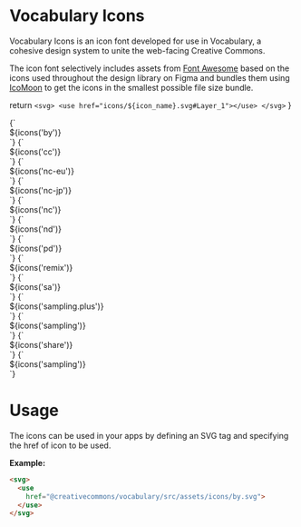 
<Meta title="Assets/Vocabulary Icons"/>

# Vocabulary Icons

Vocabulary Icons is an icon font developed for use in Vocabulary, a cohesive design system to unite the web-facing
Creative Commons.

The icon font selectively includes assets from [Font Awesome](https://fontawesome.com) based on the icons used
throughout the design library on Figma and bundles them using [IcoMoon](https://icomoon.io/) to get the icons in the
smallest possible file size bundle.


return `<svg>
<use href="icons/${icon_name}.svg#Layer_1"></use>
</svg>`
}


<Preview>
  <Story name="BY" parameters={{
    design: figmaConfig("732%3A0")
  }}>{`
  <div>${icons('by')}</div>
  `}
  </Story>
</Preview>

<Preview>
  <Story name="CC" parameters={{
    design: figmaConfig("732%3A0")
  }}>{`
  <div>${icons('cc')}</div>
  `}
  </Story>
</Preview>


<Preview>
  <Story name="NC EU" parameters={{
    design: figmaConfig("732%3A0")
  }}>{`
  <div>${icons('nc-eu')}</div>
  `}
  </Story>
</Preview>


<Preview>
  <Story name="NC JP" parameters={{
    design: figmaConfig("732%3A0")
  }}>{`
  <div>${icons('nc-jp')}</div>
  `}
  </Story>
</Preview>


<Preview>
  <Story name="NC" parameters={{
    design: figmaConfig("732%3A0")
  }}>{`
  <div>${icons('nc')}</div>
  `}
  </Story>
</Preview>

<Preview>
  <Story name="ND" parameters={{
    design: figmaConfig("732%3A0")
  }}>{`
  <div>${icons('nd')}</div>
  `}
  </Story>
</Preview>

<Preview>
  <Story name="PD" parameters={{
    design: figmaConfig("732%3A0")
  }}>{`
  <div>${icons('pd')}</div>
  `}
  </Story>
</Preview>

<Preview>
  <Story name="REMIX" parameters={{
    design: figmaConfig("732%3A0")
  }}>{`
  <div>${icons('remix')}</div>
  `}
  </Story>
</Preview>

<Preview>
  <Story name="SA" parameters={{
    design: figmaConfig("732%3A0")
  }}>{`
  <div>${icons('sa')}</div>
  `}
  </Story>
</Preview>

<Preview>
  <Story name="SAMPLING PLUS" parameters={{
    design: figmaConfig("732%3A0")
  }}>{`
  <div>${icons('sampling.plus')}</div>
  `}
  </Story>
</Preview>

<Preview>
  <Story name="SAMPLING" parameters={{
    design: figmaConfig("732%3A0")
  }}>{`
  <div>${icons('sampling')}</div>
  `}
  </Story>
</Preview>

<Preview>
  <Story name="SHARE" parameters={{
    design: figmaConfig("732%3A0")
  }}>{`
  <div>${icons('share')}</div>
  `}
  </Story>
</Preview>

<Preview>
  <Story name="ZERO" parameters={{
    design: figmaConfig("732%3A0")
  }}>{`
  <div>${icons('sampling')}</div>
  `}
  </Story>
</Preview>


# Usage

The icons can be used in your apps by defining an SVG tag and specifying the href of icon to be used.

**Example:**

```html
<svg>
  <use
    href="@creativecommons/vocabulary/src/assets/icons/by.svg">
  </use>
</svg>
```
